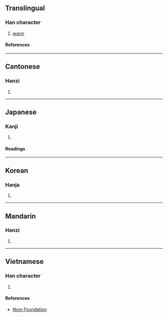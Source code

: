 {{character info/new}}
==Translingual==

===Han character===
{{Han char|rn=72|rad=日|as=05|sn=9|four=67020|canj=APR|ids=⿰日句}}

# [[warm]]

====References====
{{Han ref|kx=0493.190|dkj=13852|dj=0857.070|hdz=21502.090|uh=662B}}

----

==Cantonese==

===Hanzi===
{{yue-hanzi|jyut=[[heoi2]]|y=heui2}}

# {{defn|lang=yue|sort=日05}}

----

==Japanese==

===Kanji===
{{ja-kanji|grade=|rs=日05}}

# {{defn|lang=ja|sort=日05}}

====Readings====
{{ja-readings
|on=く, きょう
|kun=あたたか
}}

----

==Korean==

===Hanja===
{{ko-hanja|구}}

# {{defn|lang=ko|sort=日05}}

----

==Mandarin==

===Hanzi===
{{cmn-hanzi|pin=[[xù]] ([[xu4]])|wg=hsü<sup>4</sup>}}

# {{defn|lang=cmn|sort=日05}}

----

==Vietnamese==

===Han character===
{{vi-readings|rs=日05|reading=hu}}

# {{defn|lang=vi|sort=日05}}

====References====
* [http://nomfoundation.org/common/nom_details.php?codepoint=662b Nom Foundation]